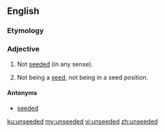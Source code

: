 ==English==

===Etymology===
{{prefix|un|seeded|lang=en}}

===Adjective===
{{en-adj|-}}

# Not [[seed]]ed (in any sense).
# {{label|en|sports}} Not being a [[seed]], not being in a seed position.

====Antonyms====
* [[seeded]]

[[ku:unseeded]]
[[my:unseeded]]
[[vi:unseeded]]
[[zh:unseeded]]
